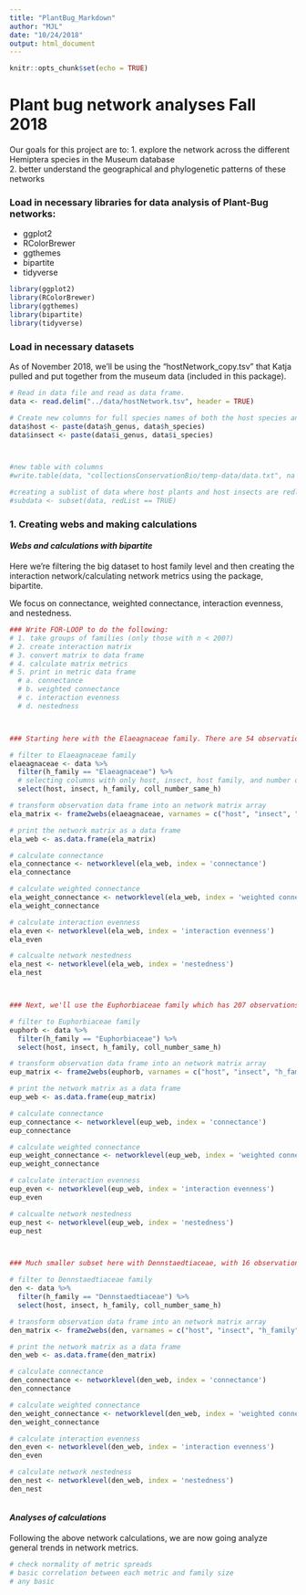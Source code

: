 ```yaml
---
title: "PlantBug_Markdown"
author: "MJL"
date: "10/24/2018"
output: html_document
---
```


```r
knitr::opts_chunk$set(echo = TRUE)
```
# Plant bug network analyses Fall 2018
Our goals for this project are to:
 1. explore the network across the different Hemiptera species in the Museum database  
 2. better understand the geographical and phylogenetic patterns of these networks

### Load in necessary libraries for data analysis of Plant-Bug networks:  
 - ggplot2  
 - RColorBrewer  
 - ggthemes  
 - bipartite  
 - tidyverse
```r
library(ggplot2)
library(RColorBrewer)
library(ggthemes)
library(bipartite)
library(tidyverse)
```

### Load in necessary datasets
As of November 2018, we'll be using the "hostNetwork_copy.tsv" that Katja pulled and put together from the museum data (included in this package).
```r
# Read in data file and read as data frame.
data <- read.delim("../data/hostNetwork.tsv", header = TRUE)

# Create new columns for full species names of both the host species and the insect species.
data$host <- paste(data$h_genus, data$h_species)
data$insect <- paste(data$i_genus, data$i_species)



#new table with columns
#write.table(data, "collectionsConservationBio/temp-data/data.txt", na = "NA", row.names = FALSE, col = TRUE, append = FALSE, sep="\t", quote=FALSE)

#creating a sublist of data where host plants and host insects are redlisted
#subdata <- subset(data, redList == TRUE)
```

### 1. Creating webs and making calculations

#### _Webs and calculations with bipartite_
Here we're filtering the big dataset to host family level and then creating the interaction network/calculating network metrics using the package, bipartite. 

We focus on connectance, weighted connectance, interaction evenness, and nestedness.

```r

### Write FOR-LOOP to do the following:
# 1. take groups of families (only those with n < 200?)
# 2. create interaction matrix
# 3. convert matrix to data frame
# 4. calculate matrix metrics
# 5. print in metric data frame
  # a. connectance
  # b. weighted connectance
  # c. interaction evenness
  # d. nestedness



### Starting here with the Elaeagnaceae family. There are 54 observations so it's a fairly small set of observations which Michelle's computer can handle.

# filter to Elaeagnaceae family
elaeagnaceae <- data %>%
  filter(h_family == "Elaeagnaceae") %>% 
  # selecting columns with only host, insect, host family, and number of times observed
  select(host, insect, h_family, coll_number_same_h)

# transform observation data frame into an network matrix array
ela_matrix <- frame2webs(elaeagnaceae, varnames = c("host", "insect", "h_family", "coll_number_same_h"), type.out = 'array')

# print the network matrix as a data frame
ela_web <- as.data.frame(ela_matrix)

# calculate connectance
ela_connectance <- networklevel(ela_web, index = 'connectance')
ela_connectance

# calculate weighted connectance
ela_weight_connectance <- networklevel(ela_web, index = 'weighted connectance')
ela_weight_connectance

# calculate interaction evenness
ela_even <- networklevel(ela_web, index = 'interaction evenness')
ela_even

# calcualte network nestedness
ela_nest <- networklevel(ela_web, index = 'nestedness')
ela_nest



### Next, we'll use the Euphorbiaceae family which has 207 observations. Slightly larger, but still manageable.

# filter to Euphorbiaceae family
euphorb <- data %>% 
  filter(h_family == "Euphorbiaceae") %>% 
  select(host, insect, h_family, coll_number_same_h)

# transform observation data frame into an network matrix array
eup_matrix <- frame2webs(euphorb, varnames = c("host", "insect", "h_family", "coll_number_same_h"), type.out = 'array')

# print the network matrix as a data frame
eup_web <- as.data.frame(eup_matrix)

# calculate connectance
eup_connectance <- networklevel(eup_web, index = 'connectance')
eup_connectance

# calculate weighted connectance
eup_weight_connectance <- networklevel(eup_web, index = 'weighted connectance')
eup_weight_connectance

# calculate interaction evenness
eup_even <- networklevel(eup_web, index = 'interaction evenness')
eup_even

# calcualte network nestedness
eup_nest <- networklevel(eup_web, index = 'nestedness')
eup_nest



### Much smaller subset here with Dennstaedtiaceae, with 16 observations

# filter to Dennstaedtiaceae family
den <- data %>%
  filter(h_family == "Dennstaedtiaceae") %>% 
  select(host, insect, h_family, coll_number_same_h)

# transform observation data frame into an network matrix array
den_matrix <- frame2webs(den, varnames = c("host", "insect", "h_family", "coll_number_same_h"), type.out = 'array')

# print the network matrix as a data frame
den_web <- as.data.frame(den_matrix)

# calculate connectance
den_connectance <- networklevel(den_web, index = 'connectance')
den_connectance

# calculate weighted connectance
den_weight_connectance <- networklevel(den_web, index = 'weighted connectance')
den_weight_connectance

# calculate interaction evenness
den_even <- networklevel(den_web, index = 'interaction evenness')
den_even

# calculate network nestedness
den_nest <- networklevel(den_web, index = 'nestedness')
den_nest



```

#### _Analyses of calculations_
Following the above network calculations, we are now going analyze general trends in network metrics. 

```r
# check normality of metric spreads
# basic correlation between each metric and family size
# any basic 
```

